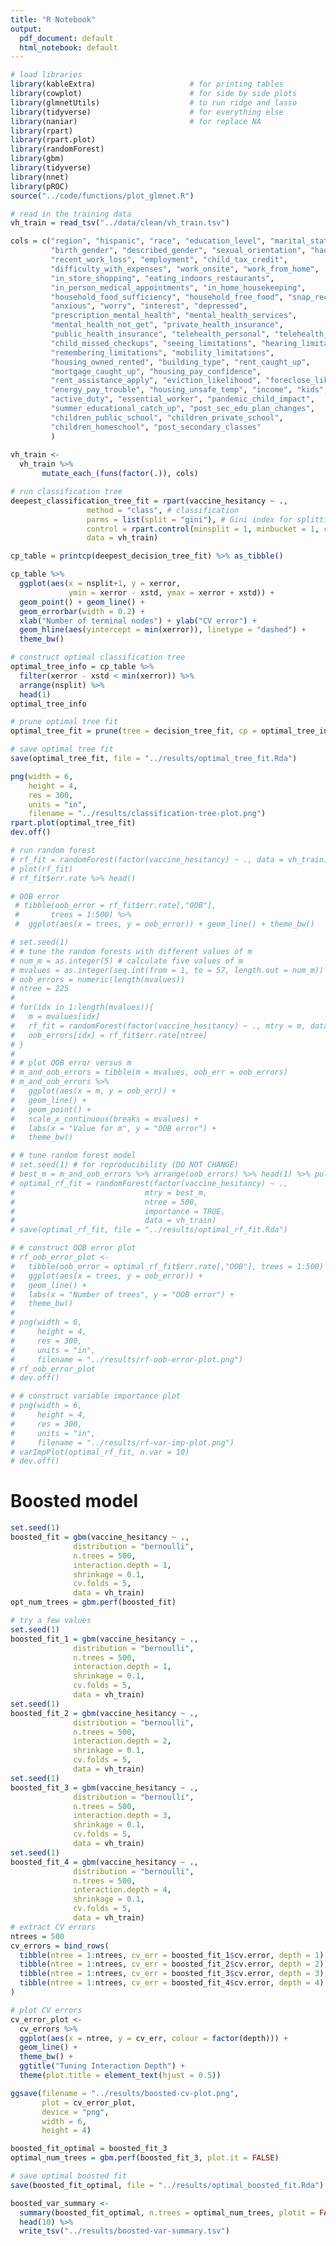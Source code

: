 ```yaml
---
title: "R Notebook"
output:
  pdf_document: default
  html_notebook: default
---
```


```r
# load libraries
library(kableExtra)                     # for printing tables
library(cowplot)                        # for side by side plots
library(glmnetUtils)                    # to run ridge and lasso
library(tidyverse)                      # for everything else
library(naniar)                         # for replace NA 
library(rpart)
library(rpart.plot)
library(randomForest)
library(gbm)
library(tidyverse)
library(nnet)
library(pROC)
source("../code/functions/plot_glmnet.R")   
```

```r
# read in the training data
vh_train = read_tsv("../data/clean/vh_train.tsv")

cols = c("region", "hispanic", "race", "education_level", "marital_status", 
         "birth_gender", "described_gender", "sexual_orientation", "had_covid", 
         "recent_work_loss", "employment", "child_tax_credit", 
         "difficulty_with_expenses", "work_onsite", "work_from_home", 
         "in_store_shopping", "eating_indoors_restaurants", 
         "in_person_medical_appointments", "in_home_housekeeping", 
         "household_food_sufficiency", "household_free_food", "snap_receipt",
         "anxious", "worry", "interest", "depressed", 
         "prescription_mental_health", "mental_health_services", 
         "mental_health_not_get", "private_health_insurance", 
         "public_health_insurance", "telehealth_personal", "telehealth_child",
         "child_missed_checkups", "seeing_limitations", "hearing_limitations", 
         "remembering_limitations", "mobility_limitations", 
         "housing_owned_rented", "building_type", "rent_caught_up", 
         "mortgage_caught_up", "housing_pay_confidence", 
         "rent_assistance_apply", "eviction_likelihood", "foreclose_likelihood",
         "energy_pay_trouble", "housing_unsafe_temp", "income", "kids", 
         "active_duty", "essential_worker", "pandemic_child_impact", 
         "summer_educational_catch_up", "post_sec_edu_plan_changes", 
         "children_public_school", "children_private_school", 
         "children_homeschool", "post_secondary_classes"
         )
  
vh_train <-
  vh_train %>%
       mutate_each_(funs(factor(.)), cols)

# run classification tree 
deepest_classification_tree_fit = rpart(vaccine_hesitancy ~ .,
                 method = "class", # classification
                 parms = list(split = "gini"), # Gini index for splitting 
                 control = rpart.control(minsplit = 1, minbucket = 1, cp = 0),
                 data = vh_train)

cp_table = printcp(deepest_decision_tree_fit) %>% as_tibble()

cp_table %>%
  ggplot(aes(x = nsplit+1, y = xerror,
             ymin = xerror - xstd, ymax = xerror + xstd)) +
  geom_point() + geom_line() +
  geom_errorbar(width = 0.2) +
  xlab("Number of terminal nodes") + ylab("CV error") +
  geom_hline(aes(yintercept = min(xerror)), linetype = "dashed") +
  theme_bw()

# construct optimal classification tree
optimal_tree_info = cp_table %>%
  filter(xerror - xstd < min(xerror)) %>%
  arrange(nsplit) %>%
  head(1)
optimal_tree_info

# prune optimal tree fit
optimal_tree_fit = prune(tree = decision_tree_fit, cp = optimal_tree_info$CP)

# save optimal tree fit
save(optimal_tree_fit, file = "../results/optimal_tree_fit.Rda")

png(width = 6, 
    height = 4,
    res = 300,
    units = "in", 
    filename = "../results/classification-tree-plot.png")
rpart.plot(optimal_tree_fit)
dev.off()
```
```r
# run random forest
# rf_fit = randomForest(factor(vaccine_hesitancy) ~ ., data = vh_train)
# plot(rf_fit)
# rf_fit$err.rate %>% head()
```
```r
# OOB error
 # tibble(oob_error = rf_fit$err.rate[,"OOB"],
 #       trees = 1:500) %>%
 #  ggplot(aes(x = trees, y = oob_error)) + geom_line() + theme_bw()
```
```r
# set.seed(1)
# # tune the random forests with different values of m
# num_m = as.integer(5) # calculate five values of m 
# mvalues = as.integer(seq.int(from = 1, to = 57, length.out = num_m)) 
# oob_errors = numeric(length(mvalues))
# ntree = 225
# 
# for(idx in 1:length(mvalues)){
#   m = mvalues[idx]
#   rf_fit = randomForest(factor(vaccine_hesitancy) ~ ., mtry = m, data = vh_train)
#   oob_errors[idx] = rf_fit$err.rate[ntree]
# }
# 
# # plot OOB error versus m
# m_and_oob_errors = tibble(m = mvalues, oob_err = oob_errors)
# m_and_oob_errors %>%
#   ggplot(aes(x = m, y = oob_err)) +
#   geom_line() +
#   geom_point() +
#   scale_x_continuous(breaks = mvalues) +
#   labs(x = "Value for m", y = "OOB error") +
#   theme_bw()
```

```r
# # tune random forest model
# set.seed(1) # for reproducibility (DO NOT CHANGE)
# best_m = m_and_oob_errors %>% arrange(oob_errors) %>% head(1) %>% pull(m)
# optimal_rf_fit = randomForest(factor(vaccine_hesitancy) ~ ., 
#                             mtry = best_m, 
#                             ntree = 500,
#                             importance = TRUE, 
#                             data = vh_train)
# save(optimal_rf_fit, file = "../results/optimal_rf_fit.Rda")
```

```r
# # construct OOB error plot
# rf_oob_error_plot <-
#   tibble(oob_error = optimal_rf_fit$err.rate[,"OOB"], trees = 1:500) %>%
#   ggplot(aes(x = trees, y = oob_error)) +
#   geom_line() +
#   labs(x = "Number of trees", y = "OOB error") +
#   theme_bw()
# 
# png(width = 6, 
#     height = 4,
#     res = 300,
#     units = "in", 
#     filename = "../results/rf-oob-error-plot.png")
# rf_oob_error_plot
# dev.off()
```

```r
# # construct variable importance plot
# png(width = 6, 
#     height = 4,
#     res = 300,
#     units = "in", 
#     filename = "../results/rf-var-imp-plot.png")
# varImpPlot(optimal_rf_fit, n.var = 10)
# dev.off()
```

# Boosted model

```r
set.seed(1)
boosted_fit = gbm(vaccine_hesitancy ~ .,
              distribution = "bernoulli",
              n.trees = 500,
              interaction.depth = 1,
              shrinkage = 0.1,
              cv.folds = 5,
              data = vh_train)
opt_num_trees = gbm.perf(boosted_fit)

# try a few values
set.seed(1)
boosted_fit_1 = gbm(vaccine_hesitancy ~ .,
              distribution = "bernoulli",
              n.trees = 500,
              interaction.depth = 1,
              shrinkage = 0.1,
              cv.folds = 5,
              data = vh_train)
set.seed(1)
boosted_fit_2 = gbm(vaccine_hesitancy ~ .,
              distribution = "bernoulli",
              n.trees = 500,
              interaction.depth = 2,
              shrinkage = 0.1,
              cv.folds = 5,
              data = vh_train)
set.seed(1)
boosted_fit_3 = gbm(vaccine_hesitancy ~ .,
              distribution = "bernoulli",
              n.trees = 500,
              interaction.depth = 3,
              shrinkage = 0.1,
              cv.folds = 5,
              data = vh_train)
set.seed(1)
boosted_fit_4 = gbm(vaccine_hesitancy ~ .,
              distribution = "bernoulli",
              n.trees = 500,
              interaction.depth = 4,
              shrinkage = 0.1,
              cv.folds = 5,
              data = vh_train)
# extract CV errors
ntrees = 500
cv_errors = bind_rows(
  tibble(ntree = 1:ntrees, cv_err = boosted_fit_1$cv.error, depth = 1),
  tibble(ntree = 1:ntrees, cv_err = boosted_fit_2$cv.error, depth = 2),
  tibble(ntree = 1:ntrees, cv_err = boosted_fit_3$cv.error, depth = 3),
  tibble(ntree = 1:ntrees, cv_err = boosted_fit_4$cv.error, depth = 4)
)

# plot CV errors
cv_error_plot <-
  cv_errors %>%
  ggplot(aes(x = ntree, y = cv_err, colour = factor(depth))) +
  geom_line() + 
  theme_bw() +
  ggtitle("Tuning Interaction Depth") + 
  theme(plot.title = element_text(hjust = 0.5))

ggsave(filename = "../results/boosted-cv-plot.png", 
       plot = cv_error_plot, 
       device = "png", 
       width = 6, 
       height = 4)
```

```r
boosted_fit_optimal = boosted_fit_3
optimal_num_trees = gbm.perf(boosted_fit_3, plot.it = FALSE)

# save optimal boosted fit
save(boosted_fit_optimal, file = "../results/optimal_boosted_fit.Rda")

boosted_var_summary <-
  summary(boosted_fit_optimal, n.trees = optimal_num_trees, plotit = FALSE) %>%
  head(10) %>%
  write_tsv("../results/boosted-var-summary.tsv")
```

